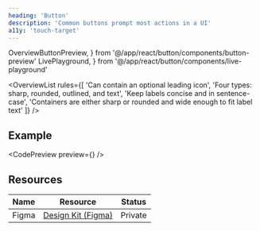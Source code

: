 ```yaml
---
heading: 'Button'
description: 'Common buttons prompt most actions in a UI'
a11y: 'touch-target'
---
```


  OverviewButtonPreview,
} from '@/app/react/button/components/button-preview'
  LivePlayground,
} from '@/app/react/button/components/live-playground'

<OverviewList rules={[
  'Can contain an optional leading icon',
  'Four types: sharp, rounded, outlined, and text',
  'Keep labels concise and in sentence-case',
  'Containers are either sharp or rounded and wide enough to fit label text'
]} />

## Example

<CodePreview preview={<OverviewButtonPreview />} />
<LivePlayground />

## Resources

| Name     | Resource | Status                                               |
| -------- | -------- | ---------------------------------------------------- |
| Figma    | [Design Kit (Figma)](https://www.figma.com/design/ducwqOCxoxcWc3ReV3FYd8/Digital-University-Component-Library?m=auto&node-id=0-1)      |                         Private                      |